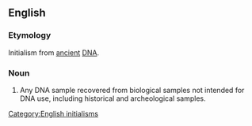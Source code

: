 ==English==

===Etymology===

Initialism from [[ancient]] [[DNA]].

===Noun===
{{en-noun}}
{{wikipedia|ancient DNA}}
# {{genetics}} Any DNA sample recovered from biological samples not intended for DNA use, including historical and archeological samples.

{{anagrams:en/aadn}}
[[Category:English initialisms]]